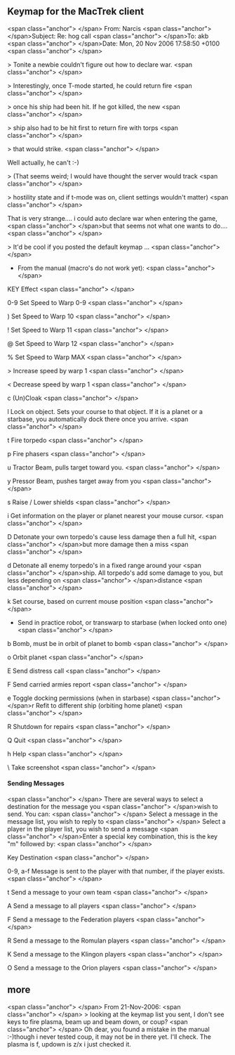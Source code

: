 ==Keymap for the MacTrek client== 
&lt;span class=&quot;anchor&quot;&gt; &lt;/span&gt;
From: Narcis &lt;span class=&quot;anchor&quot;&gt; &lt;/span&gt;Subject: Re: hog call &lt;span class=&quot;anchor&quot;&gt; &lt;/span&gt;To: akb &lt;span class=&quot;anchor&quot;&gt; &lt;/span&gt;Date: Mon, 20 Nov 2006 17:58:50 +0100 &lt;span class=&quot;anchor&quot;&gt; &lt;/span&gt;

&gt; Tonite a newbie couldn't figure out how to declare war. &lt;span class=&quot;anchor&quot;&gt; &lt;/span&gt;

&gt; Interestingly, once T-mode started, he could return fire &lt;span class=&quot;anchor&quot;&gt; &lt;/span&gt;

&gt; once his ship had been hit. If he got killed, the new &lt;span class=&quot;anchor&quot;&gt; &lt;/span&gt;

&gt; ship also had to be hit first to return fire with torps &lt;span class=&quot;anchor&quot;&gt; &lt;/span&gt;

&gt; that would strike. &lt;span class=&quot;anchor&quot;&gt; &lt;/span&gt;

Well actually, he can't :-)

&gt; (That seems weird; I would have thought the server would track &lt;span class=&quot;anchor&quot;&gt; &lt;/span&gt;

&gt; hostility state and if t-mode was on, client settings wouldn't matter) &lt;span class=&quot;anchor&quot;&gt; &lt;/span&gt;

That is very strange.... i could auto declare war when entering the game, &lt;span class=&quot;anchor&quot;&gt; &lt;/span&gt;but that seems not what one wants to do.... &lt;span class=&quot;anchor&quot;&gt; &lt;/span&gt;

&gt; It'd be cool if you posted the default keymap ... &lt;span class=&quot;anchor&quot;&gt; &lt;/span&gt;

* From the manual (macro's do not work yet): &lt;span class=&quot;anchor&quot;&gt; &lt;/span&gt;

KEY Effect &lt;span class=&quot;anchor&quot;&gt; &lt;/span&gt;

0-9 Set Speed to Warp 0-9 &lt;span class=&quot;anchor&quot;&gt; &lt;/span&gt;

) Set Speed to Warp 10 &lt;span class=&quot;anchor&quot;&gt; &lt;/span&gt;

! Set Speed to Warp 11 &lt;span class=&quot;anchor&quot;&gt; &lt;/span&gt;

@ Set Speed to Warp 12 &lt;span class=&quot;anchor&quot;&gt; &lt;/span&gt;

% Set Speed to Warp MAX &lt;span class=&quot;anchor&quot;&gt; &lt;/span&gt;

&gt; Increase speed by warp 1 &lt;span class=&quot;anchor&quot;&gt; &lt;/span&gt;

&lt; Decrease speed by warp 1 &lt;span class=&quot;anchor&quot;&gt; &lt;/span&gt;

c (Un)Cloak &lt;span class=&quot;anchor&quot;&gt; &lt;/span&gt;

l Lock on object. Sets your course to that object. If it is a planet or a starbase, you automatically dock there once you arrive. &lt;span class=&quot;anchor&quot;&gt; 
&lt;/span&gt;

t Fire torpedo &lt;span class=&quot;anchor&quot;&gt; &lt;/span&gt;

p Fire phasers &lt;span class=&quot;anchor&quot;&gt; &lt;/span&gt;

u Tractor Beam, pulls target toward you. &lt;span class=&quot;anchor&quot;&gt; &lt;/span&gt;

y Pressor Beam, pushes target away from you &lt;span class=&quot;anchor&quot;&gt; &lt;/span&gt;

s Raise / Lower shields &lt;span class=&quot;anchor&quot;&gt; &lt;/span&gt;

i Get information on the player or planet nearest your mouse cursor. &lt;span class=&quot;anchor&quot;&gt; &lt;/span&gt;

D Detonate your own torpedo's cause less damage then a full hit, &lt;span class=&quot;anchor&quot;&gt; &lt;/span&gt;but more damage then a miss &lt;span class=&quot;anchor&quot;&gt; &lt;/span&gt;

d Detonate all enemy torpedo's in a fixed range around your &lt;span class=&quot;anchor&quot;&gt; &lt;/span&gt;ship. All torpedo's add some damage to you, but less depending on &lt;span class=&quot;anchor&quot;&gt; &lt;/span&gt;distance &lt;span class=&quot;anchor&quot;&gt; &lt;/span&gt;

k Set course, based on current mouse position &lt;span class=&quot;anchor&quot;&gt; &lt;/span&gt;

* Send in practice robot, or transwarp to starbase (when locked onto one) &lt;span class=&quot;anchor&quot;&gt; &lt;/span&gt;

b Bomb, must be in orbit of planet to bomb &lt;span class=&quot;anchor&quot;&gt; &lt;/span&gt;

o Orbit planet &lt;span class=&quot;anchor&quot;&gt; &lt;/span&gt;

E Send distress call &lt;span class=&quot;anchor&quot;&gt; &lt;/span&gt;

F Send carried armies report &lt;span class=&quot;anchor&quot;&gt; &lt;/span&gt;

e Toggle docking permissions (when in starbase) &lt;span class=&quot;anchor&quot;&gt; &lt;/span&gt;r Refit to different ship (orbiting home planet) &lt;span class=&quot;anchor&quot;&gt; &lt;/span&gt;

R Shutdown for repairs &lt;span class=&quot;anchor&quot;&gt; &lt;/span&gt;

Q Quit &lt;span class=&quot;anchor&quot;&gt; &lt;/span&gt;

h Help &lt;span class=&quot;anchor&quot;&gt; &lt;/span&gt;

\ Take screenshot &lt;span class=&quot;anchor&quot;&gt; &lt;/span&gt;

====Sending Messages==== 
&lt;span class=&quot;anchor&quot;&gt; &lt;/span&gt;
There are several ways to select a destination for the message you &lt;span class=&quot;anchor&quot;&gt; &lt;/span&gt;wish to send. You can: &lt;span class=&quot;anchor&quot;&gt; &lt;/span&gt;
Select a message in the message list, you wish to reply to &lt;span class=&quot;anchor&quot;&gt; &lt;/span&gt;
Select a player in the player list, you wish to send a message &lt;span class=&quot;anchor&quot;&gt; &lt;/span&gt;Enter a special key combination, this is the key &quot;m&quot; followed by: &lt;span class=&quot;anchor&quot;&gt; &lt;/span&gt;

Key Destination &lt;span class=&quot;anchor&quot;&gt; &lt;/span&gt;

0-9, a-f Message is sent to the player with that number, if the player exists. &lt;span class=&quot;anchor&quot;&gt; &lt;/span&gt;

t Send a message to your own team &lt;span class=&quot;anchor&quot;&gt; &lt;/span&gt;

A Send a message to all players &lt;span class=&quot;anchor&quot;&gt; &lt;/span&gt;

F Send a message to the Federation players &lt;span class=&quot;anchor&quot;&gt; &lt;/span&gt;

R Send a message to the Romulan players &lt;span class=&quot;anchor&quot;&gt; &lt;/span&gt;

K Send a message to the Klingon players &lt;span class=&quot;anchor&quot;&gt; &lt;/span&gt;

O Send a message to the Orion players &lt;span class=&quot;anchor&quot;&gt; &lt;/span&gt;

==more== 
&lt;span class=&quot;anchor&quot;&gt; &lt;/span&gt;
From 21-Nov-2006: &lt;span class=&quot;anchor&quot;&gt; &lt;/span&gt;
&gt; looking at the keymap list you sent, I don't see keys to fire plasma, beam up and beam down, or coup? &lt;span class=&quot;anchor&quot;&gt; &lt;/span&gt;
Oh dear, you found a mistake in the manual :-)though i never tested coup, it may not be in there yet. I'll check. The plasma is f, updown is z/x i just checked it.